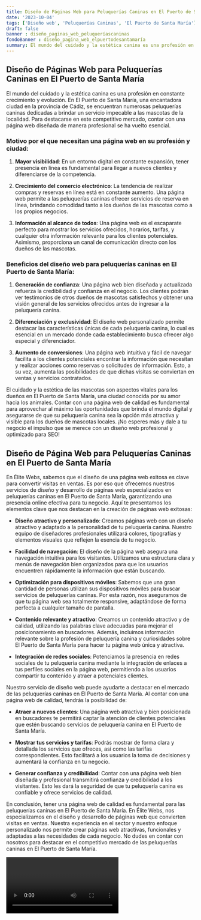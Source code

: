 ```yaml
---
title: Diseño de Páginas Web para Peluquerías Caninas en El Puerto de Santa María
date: '2023-10-04'
tags: ['Diseño web', 'Peluquerías Caninas', 'El Puerto de Santa María']
draft: false
banner : diseño_paginas_web_peluqueríascaninas
fondoBanner : diseño_pagina_web_elpuertodesantamaría
summary: El mundo del cuidado y la estética canina es una profesión en constante crecimiento y evolución. En El Puerto de Santa María, una encantadora ciudad en la provincia de Cádiz, se encuentran numerosas peluquerías caninas dedicadas a brindar un servicio impecable a las mascotas de la localidad. Para destacarse en este competitivo mercado, contar con una página web diseñada de manera profesional se ha vuelto esencial.
---
```


## **Diseño de Páginas Web para Peluquerías Caninas en El Puerto de Santa María**

El mundo del cuidado y la estética canina es una profesión en constante crecimiento y evolución. En El Puerto de Santa María, una encantadora ciudad en la provincia de Cádiz, se encuentran numerosas peluquerías caninas dedicadas a brindar un servicio impecable a las mascotas de la localidad. Para destacarse en este competitivo mercado, contar con una página web diseñada de manera profesional se ha vuelto esencial.

### Motivo por el que necesitan una página web en su profesión y ciudad:

1. **Mayor visibilidad**: En un entorno digital en constante expansión, tener presencia en línea es fundamental para llegar a nuevos clientes y diferenciarse de la competencia.

2. **Crecimiento del comercio electrónico**: La tendencia de realizar compras y reservas en línea está en constante aumento. Una página web permite a las peluquerías caninas ofrecer servicios de reserva en línea, brindando comodidad tanto a los dueños de las mascotas como a los propios negocios.

3. **Información al alcance de todos**: Una página web es el escaparate perfecto para mostrar los servicios ofrecidos, horarios, tarifas, y cualquier otra información relevante para los clientes potenciales. Asimismo, proporciona un canal de comunicación directo con los dueños de las mascotas.

### Beneficios del diseño web para peluquerías caninas en El Puerto de Santa María:

1. **Generación de confianza**: Una página web bien diseñada y actualizada refuerza la credibilidad y confianza en el negocio. Los clientes podrán ver testimonios de otros dueños de mascotas satisfechos y obtener una visión general de los servicios ofrecidos antes de ingresar a la peluquería canina.

2. **Diferenciación y exclusividad**: El diseño web personalizado permite destacar las características únicas de cada peluquería canina, lo cual es esencial en un mercado donde cada establecimiento busca ofrecer algo especial y diferenciador.

3. **Aumento de conversiones**: Una página web intuitiva y fácil de navegar facilita a los clientes potenciales encontrar la información que necesitan y realizar acciones como reservas o solicitudes de información. Esto, a su vez, aumenta las posibilidades de que dichas visitas se conviertan en ventas y servicios contratados.

El cuidado y la estética de las mascotas son aspectos vitales para los dueños en El Puerto de Santa María, una ciudad conocida por su amor hacia los animales. Contar con una página web de calidad es fundamental para aprovechar al máximo las oportunidades que brinda el mundo digital y asegurarse de que su peluquería canina sea la opción más atractiva y visible para los dueños de mascotas locales. ¡No esperes más y dale a tu negocio el impulso que se merece con un diseño web profesional y optimizado para SEO!

<GifSeo />

<Cta />

## Diseño de Página Web para Peluquerías Caninas en El Puerto de Santa María

En Élite Webs, sabemos que el diseño de una página web exitosa es clave para convertir visitas en ventas. Es por eso que ofrecemos nuestros servicios de diseño y desarrollo de páginas web especializados en peluquerías caninas en El Puerto de Santa María, garantizando una presencia online efectiva para tu negocio. Aquí te presentamos los elementos clave que nos destacan en la creación de páginas web exitosas:

- **Diseño atractivo y personalizado**: Creamos páginas web con un diseño atractivo y adaptado a la personalidad de tu peluquería canina. Nuestro equipo de diseñadores profesionales utilizará colores, tipografías y elementos visuales que reflejen la esencia de tu negocio.

- **Facilidad de navegación**: El diseño de la página web asegura una navegación intuitiva para los visitantes. Utilizamos una estructura clara y menús de navegación bien organizados para que los usuarios encuentren rápidamente la información que están buscando.

- **Optimización para dispositivos móviles**: Sabemos que una gran cantidad de personas utilizan sus dispositivos móviles para buscar servicios de peluquerías caninas. Por esta razón, nos aseguramos de que tu página web sea totalmente responsive, adaptándose de forma perfecta a cualquier tamaño de pantalla.

- **Contenido relevante y atractivo**: Creamos un contenido atractivo y de calidad, utilizando las palabras clave adecuadas para mejorar el posicionamiento en buscadores. Además, incluimos información relevante sobre la profesión de peluquería canina y curiosidades sobre El Puerto de Santa María para hacer tu página web única y atractiva.

- **Integración de redes sociales**: Potenciamos la presencia en redes sociales de tu peluquería canina mediante la integración de enlaces a tus perfiles sociales en la página web, permitiendo a los usuarios compartir tu contenido y atraer a potenciales clientes.

Nuestro servicio de diseño web puede ayudarte a destacar en el mercado de las peluquerías caninas en El Puerto de Santa María. Al contar con una página web de calidad, tendrás la posibilidad de:

- **Atraer a nuevos clientes**: Una página web atractiva y bien posicionada en buscadores te permitirá captar la atención de clientes potenciales que estén buscando servicios de peluquería canina en El Puerto de Santa María.

- **Mostrar tus servicios y tarifas**: Podrás mostrar de forma clara y detallada los servicios que ofreces, así como las tarifas correspondientes. Esto facilitará a los usuarios la toma de decisiones y aumentará la confianza en tu negocio.

- **Generar confianza y credibilidad**: Contar con una página web bien diseñada y profesional transmitirá confianza y credibilidad a los visitantes. Esto les dará la seguridad de que tu peluquería canina es confiable y ofrece servicios de calidad.

En conclusión, tener una página web de calidad es fundamental para las peluquerías caninas en El Puerto de Santa María. En Élite Webs, nos especializamos en el diseño y desarrollo de páginas web que convierten visitas en ventas. Nuestra experiencia en el sector y nuestro enfoque personalizado nos permite crear páginas web atractivas, funcionales y adaptadas a las necesidades de cada negocio. No dudes en contar con nosotros para destacar en el competitivo mercado de las peluquerías caninas en El Puerto de Santa María.

<Video />

<CtaBot job='Peluquerías Caninas' city='El Puerto de Santa María'/>

<Gmaps query='El Puerto de Santa María+españa+maps' />